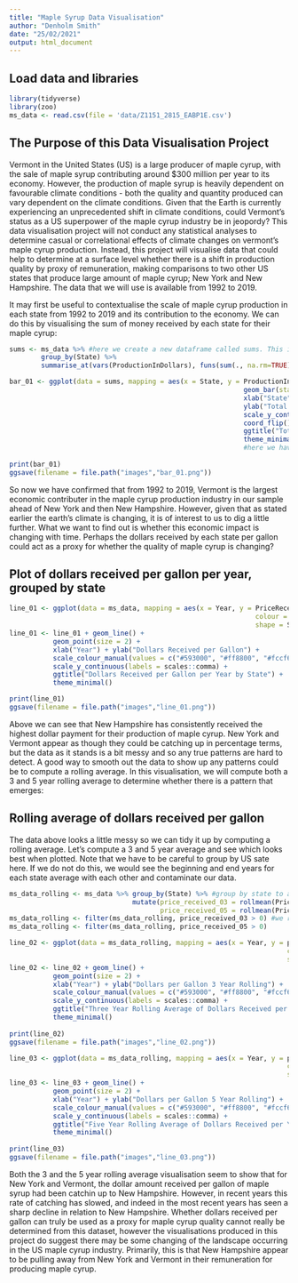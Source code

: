 ---
title: "Maple Syrup Data Visualisation"
author: "Denholm Smith"
date: "25/02/2021"
output: html_document
---

## Load data and libraries

```{r}
library(tidyverse)
library(zoo)
ms_data <- read.csv(file = 'data/Z1151_2815_EABP1E.csv')
```

## The Purpose of this Data Visualisation Project

Vermont in the United States (US) is a large producer of maple cyrup, with the sale of maple syrup contributing around $300 million per year to its economy. However, the production of maple syrup is heavily dependent on favourable climate conditions - both the quality and quantity produced can vary dependent on the climate conditions. Given that the Earth is currently experiencing an unprecedented shift in climate conditions, could Vermont's status as a US superpower of the maple cyrup industry be in jeopordy? This data visualisation project will not conduct any statistical analyses to determine casual or correlational effects of climate changes on vermont's maple cyrup production. Instead, this project will visualise data that could help to determine at a surface level whether there is a shift in production quality by proxy of remuneration, making comparisons to two other US states that produce large amount of maple cyrup; New York and New Hampshire. The data that we will use is available from 1992 to 2019.

It may first be useful to contextualise the scale of maple cyrup production in each state from 1992 to 2019 and its contribution to the economy. We can do this by visualising the sum of money received by each state for their maple cyrup:

```{r}
sums <- ms_data %>% #here we create a new dataframe called sums. This is so that we can call this dataframe to create our bar chart
        group_by(State) %>% 
        summarise_at(vars(ProductionInDollars), funs(sum(., na.rm=TRUE))) #this creates our new sum value for dollars received per state

bar_01 <- ggplot(data = sums, mapping = aes(x = State, y = ProductionInDollars)) + 
                                                           geom_bar(stat = "identity", colour = "black", fill = c("#593000", "#ff8800", "#fccf65")) + 
                                                           xlab("State") +
                                                           ylab("Total Dollars Received") +
                                                           scale_y_continuous(labels = scales::comma) + 
                                                           coord_flip() +
                                                           ggtitle("Total Dollars Received for Maple Cyrup by State, 1992 - 2019") +
                                                           theme_minimal() 
                                                           #here we have created our scales and filled them with our data
                                                           
print(bar_01)
ggsave(filename = file.path("images","bar_01.png"))
```

So now we have confirmed that from 1992 to 2019, Vermont is the largest economic contributer in the maple cyrup production industry in our sample ahead of New York and then New Hampshire. However, given that as stated earlier the earth's climate is changing, it is of interest to us to dig a little further. What we want to find out is whether this economic impact is changing with time. Perhaps the dollars received by each state per gallon could act as a proxy for whether the quality of maple cyrup is changing?

## Plot of dollars received per gallon per year, grouped by state

```{r}
line_01 <- ggplot(data = ms_data, mapping = aes(x = Year, y = PriceReceivedDollarsPerGallon, #here we create our graph upon which data layers will be added
                                                              colour = State, #colouring by state for clarity
                                                              shape = State)) #state dependent shapes for visually impaired individuals
line_01 <- line_01 + geom_line() +
           geom_point(size = 2) +
           xlab("Year") + ylab("Dollars Received per Gallon") +
           scale_colour_manual(values = c("#593000", "#ff8800", "#fccf65")) +
           scale_y_continuous(labels = scales::comma) +
           ggtitle("Dollars Received per Gallon per Year by State") +
           theme_minimal()

print(line_01)
ggsave(filename = file.path("images","line_01.png"))
```

Above we can see that New Hampshire has consistently received the highest dollar payment for their production of maple cyrup. New York and Vermont appear as though they could be catching up in percentage terms, but the data as it stands is a bit messy and so any true patterns are hard to detect. A good way to smooth out the data to show up any patterns could be to compute a rolling average. In this visualisation, we will compute both a 3 and 5 year rolling average to determine whether there is a pattern that emerges:

## Rolling average of dollars received per gallon

The data above looks a little messy so we can tidy it up by computing a rolling average. Let's compute a 3 and 5 year average and see which looks best when plotted. Note that we have to be careful to group by US sate here. If we do not do this, we would see the beginning and end years for each state average with each other and contaminate our data.

```{r}
ms_data_rolling <- ms_data %>% group_by(State) %>% #group by state to avoid our rolling avg containing data from other states. New dataframe created
                               mutate(price_received_03 = rollmean(PriceReceivedDollarsPerGallon, k = 3, fill = 0), #rollmean computes our rolling avg
                                      price_received_05 = rollmean(PriceReceivedDollarsPerGallon, k = 5, fill = 0))
ms_data_rolling <- filter(ms_data_rolling, price_received_03 > 0) #we retain only values > 0, otherwise our lines will droop at the ends
ms_data_rolling <- filter(ms_data_rolling, price_received_05 > 0)

line_02 <- ggplot(data = ms_data_rolling, mapping = aes(x = Year, y = price_received_03, 
                                                                      colour = State, 
                                                                      shape = State))
line_02 <- line_02 + geom_line() +
           geom_point(size = 2) +
           xlab("Year") + ylab("Dollars per Gallon 3 Year Rolling") +
           scale_colour_manual(values = c("#593000", "#ff8800", "#fccf65")) +
           scale_y_continuous(labels = scales::comma) +
           ggtitle("Three Year Rolling Average of Dollars Received per Year by State") +
           theme_minimal()
           
print(line_02)
ggsave(filename = file.path("images","line_02.png"))
```

```{r}
line_03 <- ggplot(data = ms_data_rolling, mapping = aes(x = Year, y = price_received_05, 
                                                                      colour = State, 
                                                                      shape = State))
line_03 <- line_03 + geom_line() +
           geom_point(size = 2) +
           xlab("Year") + ylab("Dollars per Gallon 5 Year Rolling") +
           scale_colour_manual(values = c("#593000", "#ff8800", "#fccf65")) +
           scale_y_continuous(labels = scales::comma) +
           ggtitle("Five Year Rolling Average of Dollars Received per Year by State") +
           theme_minimal()
           
print(line_03)
ggsave(filename = file.path("images","line_03.png"))
```

Both the 3 and the 5 year rolling average visualisation seem to show that for New York and Vermont, the dollar amount received per gallon of maple syrup had been catchin up to New Hampshire. However, in recent years this rate of catching has slowed, and indeed in the most recent years has seen a sharp decline in relation to New Hampshire. Whether dollars received per gallon can truly be used as a proxy for maple cyrup quality cannot really be determined from this dataset, however the visualisations produced in this project do suggest there may be some changing of the landscape occurring in the US maple cyrup industry. Primarily, this is that New Hampshire appear to be pulling away from New York and Vermont in their remuneration for producing maple cyrup. 